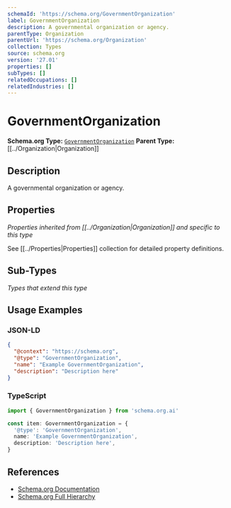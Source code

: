 ```yaml
---
schemaId: 'https://schema.org/GovernmentOrganization'
label: GovernmentOrganization
description: A governmental organization or agency.
parentType: Organization
parentUrl: 'https://schema.org/Organization'
collection: Types
source: schema.org
version: '27.01'
properties: []
subTypes: []
relatedOccupations: []
relatedIndustries: []
---
```

# GovernmentOrganization

**Schema.org Type:** [`GovernmentOrganization`](https://schema.org/GovernmentOrganization)
**Parent Type:** [[../Organization|Organization]]

## Description

A governmental organization or agency.

## Properties

*Properties inherited from [[../Organization|Organization]] and specific to this type*

See [[../Properties|Properties]] collection for detailed property definitions.

## Sub-Types

*Types that extend this type*

## Usage Examples

### JSON-LD

```json
{
  "@context": "https://schema.org",
  "@type": "GovernmentOrganization",
  "name": "Example GovernmentOrganization",
  "description": "Description here"
}
```

### TypeScript

```typescript
import { GovernmentOrganization } from 'schema.org.ai'

const item: GovernmentOrganization = {
  '@type': 'GovernmentOrganization',
  name: 'Example GovernmentOrganization',
  description: 'Description here',
}
```

## References

- [Schema.org Documentation](https://schema.org/GovernmentOrganization)
- [Schema.org Full Hierarchy](https://schema.org/docs/full.html)
